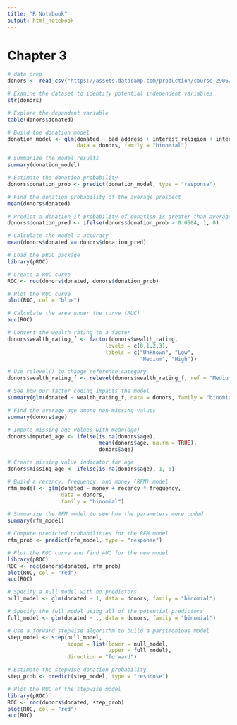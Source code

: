 ```yaml
---
title: "R Notebook"
output: html_notebook
---
```


# Chapter 3

```r
# data prep
donors <- read_csv("https://assets.datacamp.com/production/course_2906/datasets/donors.csv")
```

```r
# Examine the dataset to identify potential independent variables
str(donors)

# Explore the dependent variable
table(donors$donated)

# Build the donation model
donation_model <- glm(donated ~ bad_address + interest_religion + interest_veterans, 
                      data = donors, family = "binomial")

# Summarize the model results
summary(donation_model)
```

```r
# Estimate the donation probability
donors$donation_prob <- predict(donation_model, type = "response")

# Find the donation probability of the average prospect
mean(donors$donated)

# Predict a donation if probability of donation is greater than average (0.0504)
donors$donation_pred <- ifelse(donors$donation_prob > 0.0504, 1, 0)

# Calculate the model's accuracy
mean(donors$donated == donors$donation_pred)
```

```r
# Load the pROC package
library(pROC)

# Create a ROC curve
ROC <- roc(donors$donated, donors$donation_prob)

# Plot the ROC curve
plot(ROC, col = "blue")

# Calculate the area under the curve (AUC)
auc(ROC)
```

```r
# Convert the wealth rating to a factor
donors$wealth_rating_f <- factor(donors$wealth_rating,
                               levels = c(0,1,2,3),
                               labels = c("Unknown", "Low",
                                          "Medium", "High"))

# Use relevel() to change reference category
donors$wealth_rating_f <- relevel(donors$wealth_rating_f, ref = "Medium")

# See how our factor coding impacts the model
summary(glm(donated ~ wealth_rating_f, data = donors, family = "binomial"))
```

```r
# Find the average age among non-missing values
summary(donors$age)

# Impute missing age values with mean(age)
donors$imputed_age <- ifelse(is.na(donors$age),
                             mean(donors$age, na.rm = TRUE),
                             donors$age)

# Create missing value indicator for age
donors$missing_age <- ifelse(is.na(donors$age), 1, 0)
```

```r
# Build a recency, frequency, and money (RFM) model
rfm_model <- glm(donated ~ money + recency * frequency,
                 data = donors,
                 family = "binomial")

# Summarize the RFM model to see how the parameters were coded
summary(rfm_model)

# Compute predicted probabilities for the RFM model
rfm_prob <- predict(rfm_model, type = "response")

# Plot the ROC curve and find AUC for the new model
library(pROC)
ROC <- roc(donors$donated, rfm_prob)
plot(ROC, col = "red")
auc(ROC)
```

```r
# Specify a null model with no predictors
null_model <- glm(donated ~ 1, data = donors, family = "binomial")

# Specify the full model using all of the potential predictors
full_model <- glm(donated ~ ., data = donors, family = "binomial")

# Use a forward stepwise algorithm to build a parsimonious model
step_model <- step(null_model,
                   scope = list(lower = null_model,
                                upper = full_model),
                   direction = "forward")
```

```r
# Estimate the stepwise donation probability
step_prob <- predict(step_model, type = "response")

# Plot the ROC of the stepwise model
library(pROC)
ROC <- roc(donors$donated, step_prob)
plot(ROC, col = "red")
auc(ROC)
```

